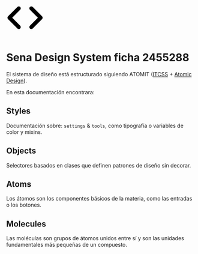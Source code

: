 
<Meta title="Intro" />

<div className="docs-hero">
  <svg xmlns="http://www.w3.org/2000/svg" width="100" height="100" viewBox="0 0 24 24" fill="none" stroke="#000" stroke-width="2.5" stroke-linecap="round" stroke-linejoin="round"><polyline points="16 18 22 12 16 6"></polyline><polyline points="8 6 2 12 8 18"></polyline></svg>
  <h1>Sena Design System ficha 2455288</h1>
</div>

El sistema de diseño está estructurado siguiendo ATOMIT ([ITCSS](https://itcss.io/) + [Atomic Design](https://bradfrost.com/blog/post/atomic-web-design/)). 


En esta documentación encontrara:

## Styles

Documentación sobre: `settings` & `tools`, como tipografía o variables de color y mixins.

## Objects

Selectores basados ​en clases que definen patrones de diseño sin decorar.

## Atoms

Los átomos son los componentes básicos de la materia, como las entradas o los botones.

## Molecules

Las moléculas son grupos de átomos unidos entre sí y son las unidades fundamentales más pequeñas de un compuesto.

